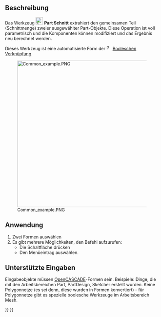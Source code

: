 <languages/>

{{Docnav/de
|[[Part_Fuse/de|Vereinigung]]
|[[Part_JoinConnect/de|Verbinden]]
|[[Part_Workbench/de|Part]]
|IconL=Part_Fuse.svg
|IconR=Part_JoinConnect.svg
|IconC=Workbench_Part.svg
}}

{{GuiCommand/de
|Name=Part Common
|Name/de=Part Schnitt
|MenuLocation=Part → Boolesche Verknüpfungen → Schnitt
|Workbenches=[[Part_Workbench/de|Part]]
|SeeAlso=[[Part_Boolean/de|Part Boolesche Verknüpfung]], [[Part_Cut/de|Part Differenz]], [[Part_Fuse/de|Part Vereinigung]]
}}

<span id="Description"></span>
==Beschreibung==

Das Werkzeug [[Image:Part_Common.svg|24px]] '''Part Schnitt''' extrahiert den gemeinsamen Teil (Schnittmenge) zweier ausgewählter Part-Objekte. Diese Operation ist voll parametrisch und die Komponenten können modifiziert und das Ergebnis neu berechnet werden.

Dieses Werkzeug ist eine automatisierte Form der [[Image:Part_Booleans.svg|16px|link=Part_Boolean/de]] [[Part_Boolean/de|Booleschen Verknüpfung]].

[[Image:Common_example.PNG|480px]]

<span id="Usage"></span>
==Anwendung==

# Zwei Formen auswählen
# Es gibt mehrere Möglichkeiten, den Befehl aufzurufen:
#* Die Schaltfläche {{Button|[[Image:Part_Common.svg|16px]] [[Part_Common/de|Schnitt]]}} drücken
#* Den Menüeintrag {{MenuCommand|Part → Boolesche Verknüpfung → [[Image:Part_Common.svg|16px]] Schnitt}} auswählen.

<span id="Supported_inputs"></span>
== Unterstützte Eingaben ==

<div class="mw-translate-fuzzy">
Eingabeobjekte müssen [[OpenCASCADE/de|OpenCASCADE]]-Formen sein. Beispiele: Dinge, die mit den Arbeitsbereichen Part, PartDesign, Sketcher erstellt wurden. Keine Polygonnetze (es sei denn, diese wurden in Formen konvertiert) - für Polygonnetze gibt es spezielle boolesche Werkzeuge im Arbeitsbereich Mesh.
</div>


{{Docnav/de
|[[Part_Fuse/de|Vereinigung]]
|[[Part_JoinConnect/de|Verbinden]]
|[[Part_Workbench/de|Part]]
|IconL=Part_Fuse.svg
|IconR=Part_JoinConnect.svg
|IconC=Workbench_Part.svg
}}

{{Part_Tools_navi{{#translation:}}}}
{{Userdocnavi{{#translation:}}}}